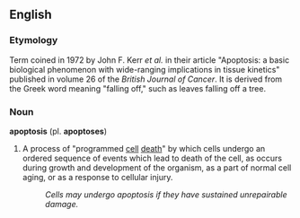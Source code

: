 ==English==
===Etymology===
Term coined in 1972 by John F. Kerr ''et al.'' in their article "Apoptosis: a basic biological phenomenon with wide-ranging implications in tissue kinetics" published in volume 26 of the ''British Journal of Cancer''.  It is derived from the Greek word meaning "falling off," such as leaves falling off a tree.  
===Noun===
{{wikipedia}}
'''apoptosis''' (pl. '''apoptoses''')
#A process of "programmed [[cell]] [[death]]" by which cells undergo an ordered sequence of events which lead to death of the cell, as occurs during growth and development of the organism, as a part of normal cell aging, or as a response to cellular injury.
#:''Cells may undergo apoptosis if they have sustained unrepairable damage.''